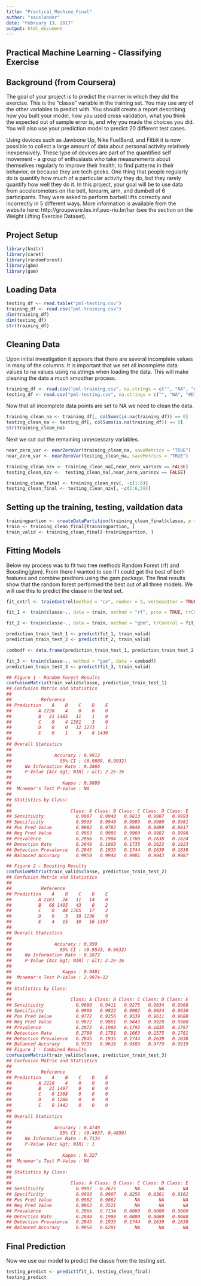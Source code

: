 ---
title: "Practical_Machine_Final"
author: "sauslander"
date: "February 13, 2017"
output: html_document
---
## Practical Machine Learning - Classifying Exercise

## Background (from Coursera)
The goal of your project is to predict the manner in which they did the exercise. This is the "classe" variable in the training set. You may use any of the other variables to predict with. You should create a report describing how you built your model, how you used cross validation, what you think the expected out of sample error is, and why you made the choices you did. You will also use your prediction model to predict 20 different test cases.

Using devices such as Jawbone Up, Nike FuelBand, and Fitbit it is now possible to collect a large amount of data about personal activity relatively inexpensively. These type of devices are part of the quantified self movement - a group of enthusiasts who take measurements about themselves regularly to improve their health, to find patterns in their behavior, or because they are tech geeks. One thing that people regularly do is quantify how much of a particular activity they do, but they rarely quantify how well they do it. In this project, your goal will be to use data from accelerometers on the belt, forearm, arm, and dumbell of 6 participants. They were asked to perform barbell lifts correctly and incorrectly in 5 different ways. More information is available from the website here: http://groupware.les.inf.puc-rio.br/har (see the section on the Weight Lifting Exercise Dataset).

## Project Setup
```{r setup, warning=FALSE, message=FALSE}
library(knitr)
library(caret)
library(randomForest)
library(gbm)
library(gam)
```

## Loading Data

```{r results='hide'}
testing_df <- read.table("pml-testing.csv")
training_df <- read.csv("pml-training.csv")
dim(training_df)
dim(testing_df)
str(training_df)
```

## Cleaning Data

Upon initial investigation it appears that there are several incomplete values in many of the columns. It is important that we set all incomplete data values to na values using na.strings when loading the data. This will make cleaning the data a much smoother process.

```{r}
training_df <- read.csv("pml-training.csv", na.strings = c("", "NA", "#DIV/0!"))
testing_df <- read.csv("pml-testing.csv", na.strings = c("", "NA", "#DIV/0!"))
```
Now that all incomplete data points are set to NA we need to clean the data.
```{r results='hide'}
training_clean_na <- training_df[, colSums(is.na(training_df)) == 0]
testing_clean_na <- testing_df[, colSums(is.na(training_df)) == 0]
str(training_clean_na)
```
Next we cut out the remaining unnecessary variables.
```{r results='hide'}
near_zero_var <- nearZeroVar(training_clean_na, saveMetrics = "TRUE")
near_zero_var <- nearZeroVar(testing_clean_na, saveMetrics = "TRUE")

training_clean_nzv <- training_clean_na[,near_zero_var$nzv == FALSE]
testing_clean_nzv <-  testing_clean_na[,near_zero_var$nzv == FALSE]

training_clean_final <- training_clean_nzv[, -c(1:6)]
testing_clean_final <- testing_clean_nzv[, -c(1:6,59)]
```

## Setting up the training, testing, vaildation data

```{r results='hide'}
trainingpartion <- createDataPartition(training_clean_final$classe, p = .6, list = FALSE)
train <- training_clean_final[trainingpartion, ]
train_valid <- training_clean_final[-trainingpartion, ]
```

## Fitting Models
Below my process was to fit two tree methods Random Forest (rf) and Boosting(gbm). From there I wanted to see if I could get the best of both features and combine preditors using the gam package. The final results show that the random forest performed the best out of all three models. We will use this to predict the classe in the test set.

```{r results='hide', message=FALSE, warning=FALSE}
fit_cntrl <- trainControl(method = "cv", number = 5, verboseIter = TRUE)

fit_1 <- train(classe~., data = train, method = "rf", prox = TRUE, trControl = fit_cntrl)

fit_2 <- train(classe~., data = train, method = "gbm", trControl = fit_cntrl, verbose = FALSE)

prediction_train_test_1 <- predict(fit_1, train_valid)
prediction_train_test_2 <- predict(fit_2, train_valid)

combodf <- data.frame(prediction_train_test_1, prediction_train_test_2, classe = train_valid$classe)

fit_3 <- train(classe~., method = "gam", data = combodf)
prediction_train_test_3 <- predict(fit_3, train_valid)
```

```{r message=FALSE, warning=FALSE}
## Figure 1 - Random Forest Results
confusionMatrix(train_valid$classe, prediction_train_test_1)
## Confusion Matrix and Statistics
## 
##           Reference
## Prediction    A    B    C    D    E
##          A 2228    4    0    0    0
##          B   21 1485   11    1    0
##          C    0    4 1361    3    0
##          D    0    0   12 1273    1
##          E    0    1    3    8 1430
## 
## Overall Statistics
##                                           
##                Accuracy : 0.9912          
##                  95% CI : (0.9889, 0.9932)
##     No Information Rate : 0.2866          
##     P-Value [Acc &gt; NIR] : &lt; 2.2e-16       
##                                           
##                   Kappa : 0.9889          
##  Mcnemar's Test P-Value : NA              
## 
## Statistics by Class:
## 
##                      Class: A Class: B Class: C Class: D Class: E
## Sensitivity            0.9907   0.9940   0.9813   0.9907   0.9993
## Specificity            0.9993   0.9948   0.9989   0.9980   0.9981
## Pos Pred Value         0.9982   0.9783   0.9949   0.9899   0.9917
## Neg Pred Value         0.9963   0.9986   0.9960   0.9982   0.9998
## Prevalence             0.2866   0.1904   0.1768   0.1638   0.1824
## Detection Rate         0.2840   0.1893   0.1735   0.1622   0.1823
## Detection Prevalence   0.2845   0.1935   0.1744   0.1639   0.1838
## Balanced Accuracy      0.9950   0.9944   0.9901   0.9943   0.9987

## Figure 2 - Boosting Results
confusionMatrix(train_valid$classe, prediction_train_test_2)
## Confusion Matrix and Statistics
## 
##           Reference
## Prediction    A    B    C    D    E
##          A 2181   26   11   14    0
##          B   68 1405   43    0    2
##          C    0   44 1305   17    2
##          D    0    3   38 1236    9
##          E    4   15   10   16 1397
## 
## Overall Statistics
##                                           
##                Accuracy : 0.959           
##                  95% CI : (0.9543, 0.9632)
##     No Information Rate : 0.2872          
##     P-Value [Acc &gt; NIR] : &lt; 2.2e-16       
##                                           
##                   Kappa : 0.9481          
##  Mcnemar's Test P-Value : 2.997e-12       
## 
## Statistics by Class:
## 
##                      Class: A Class: B Class: C Class: D Class: E
## Sensitivity            0.9680   0.9411   0.9275   0.9634   0.9908
## Specificity            0.9909   0.9822   0.9902   0.9924   0.9930
## Pos Pred Value         0.9772   0.9256   0.9539   0.9611   0.9688
## Neg Pred Value         0.9872   0.9861   0.9843   0.9928   0.9980
## Prevalence             0.2872   0.1903   0.1793   0.1635   0.1797
## Detection Rate         0.2780   0.1791   0.1663   0.1575   0.1781
## Detection Prevalence   0.2845   0.1935   0.1744   0.1639   0.1838
## Balanced Accuracy      0.9795   0.9616   0.9589   0.9779   0.9919
## Figure 3 - Combined Results
confusionMatrix(train_valid$classe, prediction_train_test_3)
## Confusion Matrix and Statistics
## 
##           Reference
## Prediction    A    B    C    D    E
##          A 2228    4    0    0    0
##          B   21 1497    0    0    0
##          C    0 1368    0    0    0
##          D    0 1286    0    0    0
##          E    0 1442    0    0    0
## 
## Overall Statistics
##                                           
##                Accuracy : 0.4748          
##                  95% CI : (0.4637, 0.4859)
##     No Information Rate : 0.7134          
##     P-Value [Acc &gt; NIR] : 1               
##                                           
##                   Kappa : 0.327           
##  Mcnemar's Test P-Value : NA              
## 
## Statistics by Class:
## 
##                      Class: A Class: B Class: C Class: D Class: E
## Sensitivity            0.9907   0.2675       NA       NA       NA
## Specificity            0.9993   0.9907   0.8256   0.8361   0.8162
## Pos Pred Value         0.9982   0.9862       NA       NA       NA
## Neg Pred Value         0.9963   0.3521       NA       NA       NA
## Prevalence             0.2866   0.7134   0.0000   0.0000   0.0000
## Detection Rate         0.2840   0.1908   0.0000   0.0000   0.0000
## Detection Prevalence   0.2845   0.1935   0.1744   0.1639   0.1838
## Balanced Accuracy      0.9950   0.6291       NA       NA       NA
```

## Final Prediction
Now we use our model to predict the classe from the testing set.

```{r}
testing_predict <- predict(fit_1, testing_clean_final)
testing_predict
```

